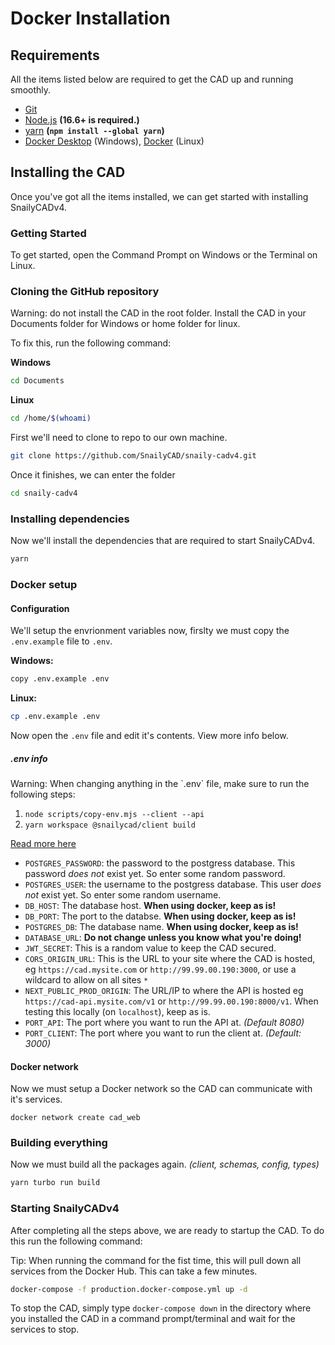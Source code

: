 
# Docker Installation

## Requirements

All the items listed below are required to get the CAD up and running smoothly.

- [Git](https://git-scm.com/downloads)
- [Node.js](https://nodejs.org) **(16.6+ is required.)**
- [yarn](https://npmjs.com/package/yarn) **(`npm install --global yarn`)**
- [Docker Desktop](https://docker.com/get-started) (Windows), [Docker](https://docker.com/get-started) (Linux)

## Installing the CAD

Once you've got all the items installed, we can get started with installing SnailyCADv4.

### Getting Started

To get started, open the Command Prompt on Windows or the Terminal on Linux.

### Cloning the GitHub repository

<Callout type="warning" emoji="⚠️">
  <span style={{ fontWeight: "bold" }}>Warning:</span> do not install the CAD in the root folder.
  Install the CAD in your <span style={{ fontWeight: "bold" }}>Documents</span>
  folder for Windows or <span style={{ fontWeight: "bold" }}>home</span> folder for linux.

To fix this, run the following command:

**Windows**

```bash
cd Documents
```

**Linux**

```bash
cd /home/$(whoami)
```

</Callout>

First we'll need to clone to repo to our own machine.

```bash
git clone https://github.com/SnailyCAD/snaily-cadv4.git
```

Once it finishes, we can enter the folder

```bash
cd snaily-cadv4
```

### Installing dependencies

Now we'll install the dependencies that are required to start SnailyCADv4.

```bash
yarn
```

### Docker setup

#### Configuration

We'll setup the envrionment variables now, firslty we must copy the `.env.example` file to `.env`.

**Windows:**

```bash
copy .env.example .env
```

**Linux:**

```bash
cp .env.example .env
```

Now open the `.env` file and edit it's contents. View more info below.

##### .env info

<Callout emoji="⚠">
  <span style={{ fontWeight: "bold" }}>Warning:</span> When changing anything in the `.env` file, make
  sure to run the following steps:

1. `node scripts/copy-env.mjs --client --api`
2. `yarn workspace @snailycad/client build`

[Read more here](/faq/how-to-properly-update-env)

</Callout>

- `POSTGRES_PASSWORD`: the password to the postgress database. This password _does not_ exist yet. So enter some random password.
- `POSTGRES_USER`: the username to the postgress database. This user _does not_ exist yet. So enter some random username.
- `DB_HOST`: The database host. **When using docker, keep as is!**
- `DB_PORT`: The port to the databse. **When using docker, keep as is!**
- `POSTGRES_DB`: The database name. **When using docker, keep as is!**
- `DATABASE_URL`: **Do not change unless you know what you're doing!**
- `JWT_SECRET`: This is a random value to keep the CAD secured.
- `CORS_ORIGIN_URL`: This is the URL to your site where the CAD is hosted, eg `https://cad.mysite.com` or `http://99.99.00.190:3000`, or use a wildcard to allow on all sites `*`
- `NEXT_PUBLIC_PROD_ORIGIN`: The URL/IP to where the API is hosted eg `https://cad-api.mysite.com/v1` or `http://99.99.00.190:8000/v1`. When testing this locally (on `localhost`), keep as is.
- `PORT_API`: The port where you want to run the API at. _(Default 8080)_
- `PORT_CLIENT`: The port where you want to run the client at. _(Default: 3000)_

#### Docker network

Now we must setup a Docker network so the CAD can communicate with it's services.

```
docker network create cad_web
```

### Building everything

Now we must build all the packages again. _(client, schemas, config, types)_

```bash
yarn turbo run build
```

### Starting SnailyCADv4

After completing all the steps above, we are ready to startup the CAD. To do this run the following command:

<Callout emoji="💡">
  <span style={{ fontWeight: "bold" }}>Tip:</span> When running the command for the fist time, this
  will pull down all services from the Docker Hub. This can take a few minutes.
</Callout>

```bash
docker-compose -f production.docker-compose.yml up -d
```

To stop the CAD, simply type `docker-compose down` in the directory where you installed the CAD in a command prompt/terminal and wait for the services to stop.
